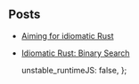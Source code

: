 
## Posts

- [Aiming for idiomatic Rust](/blog/aiming-for-idiomatic-rust)
- [Idiomatic Rust: Binary Search](/blog/binary-search-rust)

  unstable_runtimeJS: false,
};


